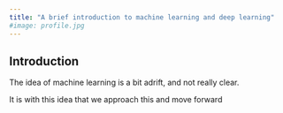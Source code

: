```yaml
---
title: "A brief introduction to machine learning and deep learning"
#image: profile.jpg
---
```



## Introduction
The idea of machine learning is a bit adrift, and not really clear. 


It is with this idea that we approach this and move forward 
